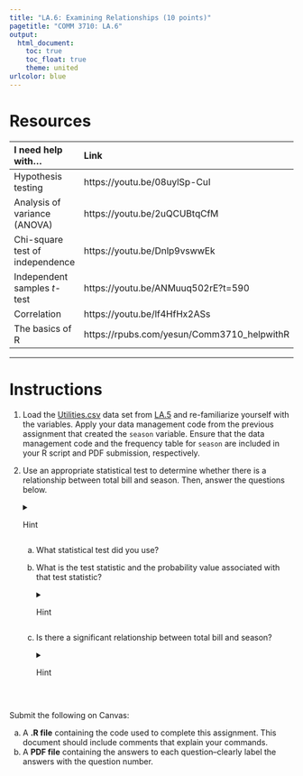 ```yaml
---
title: "LA.6: Examining Relationships (10 points)"
pagetitle: "COMM 3710: LA.6"
output:
  html_document:
    toc: true
    toc_float: true
    theme: united
urlcolor: blue
---
```


# Resources
|       I need help with...       |                    Link                    |
|:--------------------------------|:-------------------------------------------|
| Hypothesis testing              | https://youtu.be/08uylSp-CuI               |
| Analysis of variance (ANOVA)    | https://youtu.be/2uQCUBtqCfM               |
| Chi-square test of independence | https://youtu.be/Dnlp9vswwEk               |
| Independent samples *t*-test    | https://youtu.be/ANMuuq502rE?t=590         |
| Correlation                     | https://youtu.be/lf4HfHx2ASs               |
| The basics of R                 | https://rpubs.com/yesun/Comm3710_helpwithR |

---

# Instructions
1. Load the [Utilities.csv](https://utah.instructure.com/files/108105204/download?download_frd=1) data set from [LA.5](https://sarakyeo.github.io/COMM-3710/LA/LA.5.html) and re-familiarize yourself with the variables. Apply your data management code from the previous assignment that created the `season` variable. Ensure that the data management code and the frequency table for `season` are included in your R script and PDF submission, respectively.
<br>

2. Use an appropriate statistical test to determine whether there is a relationship between total bill and season. Then, answer the questions below.
<details>
<summary>Hint</summary>

   First, identify whether the independent and dependent variables are quantitative/continuous or categorical (see LA.2 if you need a reminder). Then, use the chart below to select a statistical test.
   <center>
   <img src="https://sarakyeo.github.io/COMM-3710/LA/LA.6_chart.png"
     alt="LA.6 chart"/>
   </center>
</details>
      a. What statistical test did you use?
      b. What is the test statistic and the probability value associated with that test statistic?
      <details>
      <summary>Hint</summary>
      
         | Hypothesis Test       | Test Statistic Name               | Test Statistic Symbol |
         |-----------------------|-----------------------------------|-----------------------|
         | Chi-squared test      | Chi-squared value                 | $\chi^2$              |
         | t-test                | *t*-value                         | $t$                   |
         | ANOVA                 | *F*-value                         | $F$                   |
         | Pearson's correlation | Pearson's correlation coefficient | $r$                   |
         
         ---
         
         The images below identify the test statistics and *p*-values in R output. Be sure to report the correct values.
         
         <img src="https://sarakyeo.github.io/COMM-3710/LA/LA.6_chisq.png"
     alt="LA.6 chi-sq output"/>
         
         <img src="https://sarakyeo.github.io/COMM-3710/LA/LA.6_t-test.png"
     alt="LA.6 t-test output"/>
         
         <img src="https://sarakyeo.github.io/COMM-3710/LA/LA.6_ANOVA.png"
     alt="LA.6 ANOVA output"/>
         
         <img src="https://sarakyeo.github.io/COMM-3710/LA/LA.6_cor.png"
     alt="LA.6 cor output"/>
</details>
      c. Is there a significant relationship between total bill and season?
<details>
      <summary>Hint</summary>
      
         Check the $p$-value. If $p < 0.05$, then the relationship is significant.
</details>
<br>

Submit the following on Canvas:

   (a) A **.R file** containing the code used to complete this assignment. This document should include comments that explain your commands.
   (b) A **PDF file** containing the answers to each question--clearly label the answers with the question number.
